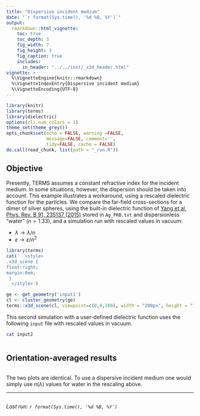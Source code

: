 ```yaml
---
title: "Dispersive incident medium"
date: "`r format(Sys.time(), '%d %B, %Y')`"
output:
  rmarkdown::html_vignette:
    toc: true
    toc_depth: 3
    fig_width: 7
    fig_height: 3
    fig_caption: true
    includes:
      in_header: "../../inst/_x3d_header.html"
vignette: >
  %\VignetteEngine{knitr::rmarkdown}
  %\VignetteIndexEntry{Dispersive incident medium}
  %\VignetteEncoding{UTF-8}
---
```


```r
library(knitr)
library(terms)
library(dielectric)
options(cli.num_colors = 1)
theme_set(theme_grey())
opts_chunk$set(echo = FALSE, warning =FALSE,
               message=FALSE, comment='', 
               tidy=FALSE, cache = FALSE)
do.call(read_chunk, list(path = "_run.R"))
```

## Objective

Presently, TERMS assumes a constant refractive index for the incident medium. In some situations, however, the dispersion should be taken into account. 
This example illustrates a workaround, using a rescaled dielectric function for the particles. We compare the far-field cross-sections for a dimer of silver spheres, using the built-in dielectric function of [Yang et al, Phys. Rev. B 91, 235137 (2015)](https://doi.org/10.1103/PhysRevB.91.235137) stored in `Ag_PRB.txt` and dispersionless "water" ($n=1.33$), and a simulation run with rescaled values in vacuum:

- $\lambda \to \lambda/n$
- $\varepsilon \to \varepsilon/n^2$

```r
library(terms)
cat('  <style>
.x3d_scene {
float:right;
margin:0em;
 }
  </style>')

ge <- get_geometry('input1')
cl <- cluster_geometry(ge)
terms::x3d_scene(cl, viewpoint=c(0,0,200), width = "200px", height = "150px") 
```

This second simulation with a user-defined dielectric function uses the following `input` file with rescaled values in vacuum.

```bash
cat input2
```

```r
```

## Orientation-averaged results

```r
```


The two plots are identical. To use a dispersive incident medium one would simply use $n(\lambda)$ values for water in the rescaling above.

-----

```r
```
_Last run: `r format(Sys.time(), '%d %B, %Y')`_
